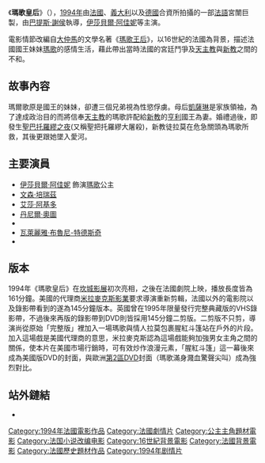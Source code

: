 {{noteTA
|G1=Show
|1=zh-cn:玛戈王后;zh-tw:瑪歌皇后
|2=zh-cn:玛戈;zh-tw:瑪歌
}}
{{Infobox film
| name           = 瑪歌皇后
| original_name = La Reine Margot
| image          = Reine_margot1.jpg
| caption        = 電影原法版海報
| director       = [[巴提斯·謝侯|巴提斯·謝侯]]
| producer       = {{le|哥羅迪·巴里|Claude Berri}}
| writer         = {{link-fr|丹尼爾·湯普森|Danièle Thompson}}<br/>[[巴提斯·謝侯|巴提斯·謝侯]]
| starring       = [[伊莎貝爾·阿佳妮|伊莎貝爾·阿佳妮]] <br>{{link-fr|丹尼·奧圖爾|Daniel Auteuil}}<br>{{link-it|維娜·莉絲|Virna Lisi}}<br>{{le|雲遜·派拉斯|Vincent Pérez}}
| music          = [[哥倫·布雷高維克|哥倫·布雷高維克]]
| cinematography = {{link-fr|菲臘·羅素洛|Philippe Rousselot}}
| editing        = 
| distributor    = （法國）[[AMLF|AMLF]]<br>（美國）[[米拉麥克斯影業|米拉麥克斯影業]]
| released       = 1994
| runtime        = 162分鐘
| country        = {{FRA}}
| language       = 法語<br />意大利語 
| budget         = DEM 4千2百萬
| gross          = 美元$2,017,346
| preceded_by    = 
| followed_by    = 
}}
《'''瑪歌皇后'''》（{{lang-fr|La Reine Margot}}），[[1994年电影|1994年]]由[[法國電影|法國]]、[[義大利電影|義大利]]以及[[德國電影|德國]]合資所拍攝的一部[[法語|法語]]宮闈巨製，由[[巴提斯·謝侯|巴提斯·謝侯]]執導，[[伊莎貝爾·阿佳妮|伊莎貝爾·阿佳妮]]等主演。

電影情節改編自[[大仲馬|大仲馬]]的文學名著《[[瑪歌王后_(小說)|瑪歌王后]]》，以16世紀的法國為背景，描述法國國王妹妹[[玛格丽特_(瓦卢瓦)|瑪歌]]的感情生活，藉此帶出當時法國的宮廷鬥爭及[[天主教|天主教]]與[[新教|新教]]之間的不和。

==故事內容==
瑪爾歌原是國王的妹妹，卻遭三個兄弟視為性慾俘虜。母后[[凯瑟琳·德·美第奇|凱薩琳]]是家族領袖，為了達成政治目的而將信奉[[天主教|天主教]]的瑪歌許配給[[新教|新教]]的[[亨利四世_(法蘭西)|亨利]]國王為妻。婚禮過後，即發生[[聖巴托羅繆之夜|聖巴托羅繆之夜]](又稱聖把托羅繆大屠殺)，新教徒拉莫在危急關頭為瑪歌所救，其後更跟她墜入愛河。

== 主要演員 ==
* [[伊莎貝爾·阿佳妮|伊莎貝爾·阿佳妮]] 飾演[[玛格丽特_(瓦卢瓦)|瑪歌]]公主
* [[文森·培瑞茲|文森·培瑞茲]]
* [[艾莎·阿基多|艾莎·阿基多]]
* [[丹尼爾·奧圖|丹尼爾·奧圖]]
* {{le|讓·雨果·安格拉德|Jean-Hugues Anglade}}
* [[瓦萊麗雅·布魯尼-特德斯奇|瓦萊麗雅·布魯尼-特德斯奇]]
* {{link-it|維娜·莉絲|Virna Lisi}}

== 版本==

1994年《瑪歌皇后》在[[坎城影展|坎城影展]]初次亮相，之後在法國劇院上映，播放長度皆為161分鐘。美國的代理商[[米拉麥克斯影業|米拉麥克斯影業]]要求導演重新剪輯，法國以外的電影院以及錄影帶看到的遂為145分鐘版本。英國曾在1995年限量發行完整典藏版的VHS錄影帶，不過後來再版的錄影帶到DVD則皆採用145分鐘二剪版。二剪版不只剪，導演尚從原始「完整版」裡加入一場瑪歌與情人拉莫包裹腥紅斗篷站在戶外的片段。加入這場戲是美國代理商的意思，米拉麥克斯認為這場戲能夠加強男女主角之間的關係，使本片在美國市場行銷時，可有效炒作浪漫元素，「腥紅斗篷」這一幕後來成為美國版DVD的封面，與歐洲[[DVD區域碼|第2區]]DVD封面（瑪歌滿身濺血驚聲尖叫）成為強烈對比。

==站外鏈結==
* {{imdb title|id=0110963|title=瑪歌皇后}}

{{坎城影展評審團獎}}
{{DEFAULTSORT:Reine Margot, La}}
[[Category:1994年法國電影作品|Category:1994年法國電影作品]]
[[Category:法國劇情片|Category:法國劇情片]]
[[Category:公主主角題材電影|Category:公主主角題材電影]]
[[Category:法国小说改编电影|Category:法国小说改编电影]]
[[Category:16世紀背景電影|Category:16世紀背景電影]]
[[Category:法國背景電影|Category:法國背景電影]]
[[Category:法國歷史題材作品|Category:法國歷史題材作品]]
[[Category:1994年剧情片|Category:1994年剧情片]]